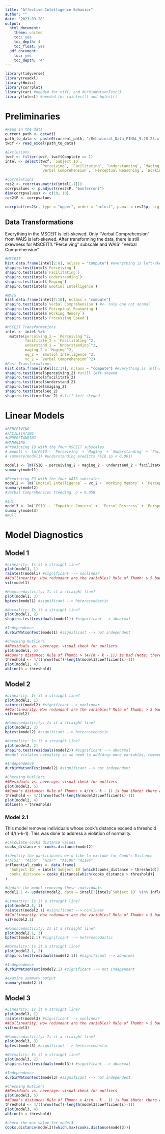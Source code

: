 ```yaml
---
title: "Affective Intelligence Behavior"
author: ""
date: "2023-09-28"
output:
  html_document:
    theme: united
    toc: yes
    toc_depth: 4
    toc_float: yes
  pdf_document:
    toc: yes
    toc_depth: '4'
---
```


```r
library(tidyverse)
library(readxl)
library(Hmisc)
library(corrplot)
library(car) #needed for vif() and durbinWatsonTest()
library(lmtest) #needed for raintest() and bptest() 
```

# Preliminaries
```r
#Read in the data
current_path <- getwd()
path_to_data <- paste0(current_path, '/Behavioral_Data_FINAL_9.28.23.xlsx')
twcf <- read_excel(path_to_data)

#Exclusions
twcf <- filter(twcf, twcf$Complete == 1)
intel <- select(twcf, `Subject ID`,
                `Perceiving`, `Facilitating`, `Understanding`, `Maging`, `Emotiol Intelligence`,
                `Verbal Comprehension`, `Perceptual Reasoning`, `Working Memory`, `Processing Speed`, `FSIQ`)

#Correlations
res2 <- rcorr(as.matrix(intel[-1]))
corrpvalues <- p.adjust(res2$P, "bonferroni")
dim(corrpvalues) <- c(10, 10)
res2$P <- corrpvalues

corrplot(res2$r, type = "upper", order = "hclust", p.mat = res2$p, sig.level = 0.01, insig = "blank", tl.cex = 0.7)
```

## Data Transformations 
Everything in the MSCEIT is left-skewed. Only "Verbal Comprehension" from WAIS is left-skewed. After transforming the data, there is still skewness for MSCEIT's "Perceiving" subscale and WAIS' "Verbal Comprehension"

```r
#MSCEIT
hist.data.frame(intel[2:6], nclass = "compute") #everything is left-skewed
shapiro.test(intel$`Perceiving`) 
shapiro.test(intel$`Facilitating`)
shapiro.test(intel$`Understanding`)
shapiro.test(intel$`Maging`)
shapiro.test(intel$`Emotiol Intelligence`)

#WAIS
hist.data.frame(intel[7:10], nclass = "compute")
shapiro.test(intel$`Verbal Comprehension`) #<- only one not normal
shapiro.test(intel$`Perceptual Reasoning`)
shapiro.test(intel$`Working Memory`)
shapiro.test(intel$`Processing Speed`)

#MSCEIT Transformations
intel <- intel %>%
  mutate(perceiving_2 = `Perceiving`^2, 
         facilitate_2 = `Facilitating`^2, 
         understand_2 = `Understanding`^2, 
         maging_2 = `Maging`^2, 
         eq_2 = `Emotiol Intelligence`^2,
         vc_2 = `Verbal Comprehension`^2)
#Post Transformations
hist.data.frame(intel[12:17], nclass = "compute") #everything is left-skewed
shapiro.test(intel$perceiving_2) #still left-skewed
shapiro.test(intel$facilitate_2)
shapiro.test(intel$understand_2)
shapiro.test(intel$maging_2)
shapiro.test(intel$eq_2)
shapiro.test(intel$vc_2) #still left-skewed
```

# Linear Models
```r
#PERCEIVING
#FACILITATING
#UNDERSTANDING
#MANAGING
#Predicting IQ with the four MSCEIT subscales
# model1 <- lm(FSIQ ~ `Perceiving` + `Maging` + `Understanding` + `Facilitating`, data = twcf)
# summary(model1) #understanding predicts FSIQ (p < 0.001)

model1 <- lm(FSIQ ~ perceiving_2 + maging_2 + understand_2 + facilitate_2, intel)
summary(model1)

#Predicting EQ with the four WAIS subscales
model2 <- lm(`Emotiol Intelligence` ~ vc_2 + `Working Memory` + `Perceptual Reasoning` + `Processing Speed`, data = intel)
summary(model2)
#Verbal Comprehension trending, p = 0.058

#IRI
model3 <- lm(`FSIQ` ~ `Empathic Concern` +	`Persol Distress` +	`Perspective Taking` + 	`Fantasizing`, data = twcf)
summary(model3)
#Null
```

# Model Diagnostics
## Model 1
```r
#Linearity: Is it a straight line?
plot(model1, 1)
raintest(model1) #significant --> nonlinear 
##Collinearity: How redundant are the variables? Rule of Thumb: > 5 bad :(
vif(model1)

#Homoscedasticity: Is it a straight line?
plot(model1, 3)
bptest(model1) #significant --> heteroscedastic

#Normality: Is it a straight line?
plot(model1, 2)
shapiro.test(residuals(model1)) #significant --> abnormal

#Independence
durbinWatsonTest(model1) #significant --> not independent

#Checking Outliers
##Residuals vs. Leverage: visual check for outliers
plot(model1, 5)
##Cook's distance: Rule of Thumb: > (4/(n - k - 1)) is bad (Note: there are other criteria people follow, this is more conservative)
threshold <- 4/((nrow(twcf)-length(model1$coefficients)-1))
plot(model1, 4)
abline(h = threshold)
```

## Model 2
```r
#Linearity: Is it a straight line?
plot(model2, 1)
raintest(model2) #significant --> nonlinear 
##Collinearity: How redundant are the variables? Rule of Thumb: > 5 bad :(
vif(model2)

#Homoscedasticity: Is it a straight line?
plot(model2, 3)
bptest(model2) #significant --> heteroscedastic

#Normality: Is it a straight line?
plot(model2, 2)
shapiro.test(residuals(model2)) #significant --> abnormal
#model violates normality so we need to add/drop more variables, remove outlier(s), 

#Independence
durbinWatsonTest(model2) #significant --> not independent

#Checking Outliers
##Residuals vs. Leverage: visual check for outliers
plot(model2, 5)
##Cook's distance: Rule of Thumb: > 4/(n - k - 1) is bad (Note: there are other criteria people follow)
threshold <- 4/((nrow(twcf)-length(model2$coefficients)-1))
plot(model2, 4)
abline(h = threshold)
```

### Model 2.1
This model removes individuals whose cook's distance exceed a threshold of 4/(n-k-1). This was done to address a violation of normality.

```r
#calculate cooks distance values
cooks_distance <- cooks.distance(model2)

#identify the participants we'd like to exclude for Cook's Distance
#"AI53"  "AI56"  "AI97"  "AI100" "AI106"
influential_cooks <- data.frame(
  `Subject ID` = intel$`Subject ID`[which(cooks_distance > threshold)],
  cooks_distance = cooks_distance[which(cooks_distance > threshold)]
)

#Update the model removing these individuals
model2.1 <- update(model2, data = intel[!(intel$`Subject ID` %in% influential_cooks$Subject.ID), ])

#Linearity: Is it a straight line?
plot(model2.1, 1)
raintest(model2.1) #significant --> nonlinear 
##Collinearity: How redundant are the variables? Rule of Thumb: > 5 bad :(
vif(model2.1)

#Homoscedasticity: Is it a straight line?
plot(model2.1, 3)
bptest(model2.1) #significant --> heteroscedastic

#Normality: Is it a straight line?
plot(model2.1, 2)
shapiro.test(residuals(model2.1)) #significant --> abnormal

#Independence
durbinWatsonTest(model2.1) #significant --> not independent

#examine summary output
summary(model2.1)
```

## Model 3
```r
#Linearity: Is it a straight line?
plot(model3, 1)
raintest(model3) #significant --> nonlinear 
##Collinearity: How redundant are the variables? Rule of Thumb: > 5 bad :(
vif(model3)

#Homoscedasticity: Is it a straight line?
plot(model3, 3)
bptest(model3) #significant --> heteroscedastic

#Normality: Is it a straight line?
plot(model3, 2)
shapiro.test(residuals(model3)) #significant --> abnormal

#Independence
durbinWatsonTest(model3) #significant --> not independent

#Checking Outliers
##Residuals vs. Leverage: visual check for outliers
plot(model3, 5)
##Cook's distance: Rule of Thumb: > 4/(n - k - 1) is bad (Note: there are other criteria people follow)
threshold <- 4/((nrow(twcf)-length(model3$coefficients)-1))
plot(model3, 4)
abline(h = threshold)

#check the max value for model3
cooks.distance(model3)[which.max(cooks.distance(model3))]
```
